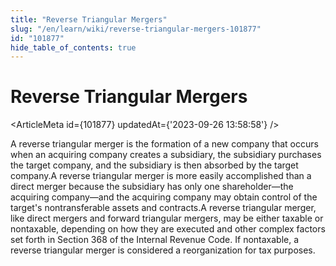 ```yaml
---
title: "Reverse Triangular Mergers"
slug: "/en/learn/wiki/reverse-triangular-mergers-101877"
id: "101877"
hide_table_of_contents: true
---
```



# Reverse Triangular Mergers

<ArticleMeta id={101877} updatedAt={'2023-09-26 13:58:58'} />
<div className='border-solid border-b border-t-0 my-4 border-[var(--ifm-color-gray-300)]' />

A reverse triangular merger is the formation of a new company that occurs when an acquiring company creates a subsidiary, the subsidiary purchases the target company, and the subsidiary is then absorbed by the target company.A reverse triangular merger is more easily accomplished than a direct merger because the subsidiary has only one shareholder—the acquiring company—and the acquiring company may obtain control of the target's nontransferable assets and contracts.A reverse triangular merger, like direct mergers and forward triangular mergers, may be either taxable or nontaxable, depending on how they are executed and other complex factors set forth in Section 368 of the Internal Revenue Code. If nontaxable, a reverse triangular merger is considered a reorganization for tax purposes.
